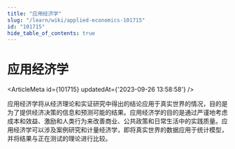 ```yaml
---
title: "应用经济学"
slug: "/learn/wiki/applied-economics-101715"
id: "101715"
hide_table_of_contents: true
---
```



# 应用经济学

<ArticleMeta id={101715} updatedAt={'2023-09-26 13:58:58'} />
<div className='border-solid border-b border-t-0 my-4 border-[var(--ifm-color-gray-300)]' />

应用经济学将从经济理论和实证研究中得出的结论应用于真实世界的情况，目的是为了提供经济决策的信息和预测可能的结果。应用经济学的目的是通过严谨地考虑成本和效益、激励和人类行为来改善商业、公共政策和日常生活中的实践质量。应用经济学可以涉及案例研究和计量经济学，即将真实世界的数据应用于统计模型，并将结果与正在测试的理论进行比较。
